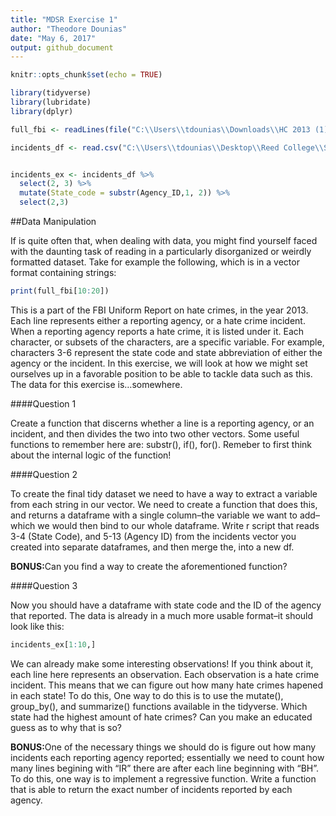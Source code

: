 ```yaml
---
title: "MDSR Exercise 1"
author: "Theodore Dounias"
date: "May 6, 2017"
output: github_document
---
```


```r
knitr::opts_chunk$set(echo = TRUE)

library(tidyverse)
library(lubridate)
library(dplyr)

full_fbi <- readLines(file("C:\\Users\\tdounias\\Downloads\\HC 2013 (1)\\HC 2013.txt", open = "r"), skipNul = TRUE)

incidents_df <- read.csv("C:\\Users\\tdounias\\Desktop\\Reed College\\Spring 2017\\MATH 241\\Repositories\\anti-muslim_rhetoric\\data\\hatecrime_incidents_2011to13.csv")


incidents_ex <- incidents_df %>%
  select(2, 3) %>%
  mutate(State_code = substr(Agency_ID,1, 2)) %>%
  select(2,3)

```
##Data Manipulation

If is quite often that, when dealing with data, you might find yourself faced with the daunting task of reading in a particularly disorganized or weirdly formatted dataset. Take for example the following, which is in a vector format containing strings:
```r
print(full_fbi[10:20])
```
    
This is a part of the FBI Uniform Report on hate crimes, in the year 2013. Each line represents either a reporting agency, or a hate crime incident. When a reporting agency reports a hate crime, it is listed under it. Each character, or subsets of the characters, are a specific variable. For example, characters 3-6 represent the state code and state abbreviation of either the agency or the incident. In this exercise, we will look at how we might set ourselves up in a favorable position to be able to tackle data such as this. The data for this exercise is...somewhere.
  
####Question 1
  
Create a function that discerns whether a line is a reporting agency, or an incident, and then divides the two into two other vectors. Some useful functions to remember here are: substr(), if(), for(). Remeber to first think about the internal logic of the function!
  
####Question 2
  
To create the final tidy dataset we need to have a way to extract a variable from each string in our vector. We need to create a function that does this, and returns a dataframe with a single column--the variable we want to add--which we would then bind to our whole dataframe. Write r script that reads 3-4 (State Code), and 5-13 (Agency ID) from the incidents vector you created into separate dataframes, and then merge the, into a new df.

**BONUS:**Can you find a way to create the aforementioned function?
   
####Question 3
   
Now you should have a dataframe with state code and the ID of the agency that reported. The data is already in a much more usable format--it should look like this:
```r
incidents_ex[1:10,]
```
  
We can already make some interesting observations! If you think about it, each line here represents an observation. Each observation is a hate crime incident. This means that we can figure out how many hate crimes hapened in each state! To do this, One way to do this is to use the mutate(), group_by(), and summarize() functions available in the tidyverse. Which state had the highest amount of hate crimes? Can you make an educated guess as to why that is so?
   
**BONUS:**One of the necessary things we should do is figure out how many incidents each reporting agency reported; essentially we need to count how many lines begining with "IR" there are after each line beginning with "BH". To do this, one way is to implement a regressive function. Write a function that is able to return the exact number of incidents reported by each agency.


  
